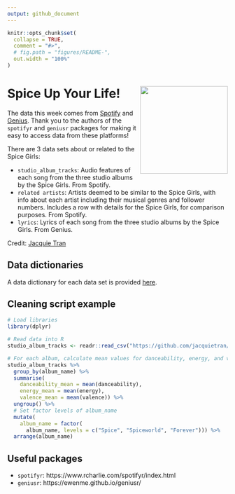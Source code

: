 ```yaml
---
output: github_document
---
```


<!-- README.md is generated from README.Rmd. Edit this file then knit to .md -->

```r

knitr::opts_chunk$set(
  collapse = TRUE,
  comment = "#>",
  # fig.path = "figures/README-",
  out.width = "100%"
)

```

# Spice Up Your Life!  <img src="https://raw.githubusercontent.com/jacquietran/spice_girls_data/main/mcdspwo_ec013-2000_cropped.jpg" align="right" height="200" />

The data this week comes from [Spotify](https://www.spotify.com) and [Genius](https://www.genius.com). Thank you to the authors of the `spotifyr` and `geniusr` packages for making it easy to access data from these platforms!

There are 3 data sets about or related to the Spice Girls:

- `studio_album_tracks`: Audio features of each song from the three studio albums by the Spice Girls. From Spotify.
- `related artists`:  Artists deemed to be similar to the Spice Girls, with info about each artist including their musical genres and follower numbers. Includes a row with details for the Spice Girls, for comparison purposes. From Spotify.
- `lyrics`: Lyrics of each song from the three studio albums by the Spice Girls. From Genius.

Credit: [Jacquie Tran](https://www.twitter.com/jacquietran)

## Data dictionaries

A data dictionary for each data set is provided [here](https://github.com/jacquietran/spice_girls_data/blob/main/data_dictionaries.md).

## Cleaning script example

```r

# Load libraries
library(dplyr)

# Read data into R
studio_album_tracks <- readr::read_csv("https://github.com/jacquietran/spice_girls_data/raw/main/data/studio_album_tracks.csv")

# For each album, calculate mean values for danceability, energy, and valence
studio_album_tracks %>%
  group_by(album_name) %>%
  summarise(
    danceability_mean = mean(danceability),
    energy_mean = mean(energy),
    valence_mean = mean(valence)) %>%
  ungroup() %>%
  # Set factor levels of album_name
  mutate(
    album_name = factor(
      album_name, levels = c("Spice", "Spiceworld", "Forever"))) %>%
  arrange(album_name)

```

## Useful packages

- `spotifyr`: https://www.rcharlie.com/spotifyr/index.html
- `geniusr`: https://ewenme.github.io/geniusr/